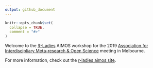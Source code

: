 ```yaml
---
output: github_document
---
```


<!-- README.md is generated from README.Rmd. Please edit that file -->

```r
knitr::opts_chunk$set(
  collapse = TRUE,
  comment = "#>"
)
```

Welcome to the [R-Ladies](https://rladies.org/) AIMOS workshop for the 2019 [Association for Interdiscipliary Meta-research & Open Science](https://www.aimos2019conference.com/) meeting in Melbourne. 


For more information, check out the [r-ladies aimos site](https://jenrichmond.github.io/AIMOSworkshop/).
